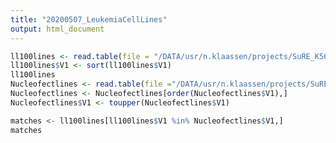```yaml
---
title: "20200507_LeukemiaCellLines"
output: html_document
---
```


```r

ll100lines <- read.table(file = "/DATA/usr/n.klaassen/projects/SuRE_K562/analyses/PhD_Analyses/20200507_LL100CellLines.txt"  ,  stringsAsFactors = FALSE)
ll100lines$V1 <- sort(ll100lines$V1)
ll100lines
Nucleofectlines <- read.table(file ="/DATA/usr/n.klaassen/projects/SuRE_K562/analyses/PhD_Analyses/20200507_NucleofectorOptimizedCellLines.txt", fill = TRUE, stringsAsFactors = FALSE)
Nucleofectlines <- Nucleofectlines[order(Nucleofectlines$V1),]
Nucleofectlines$V1 <- toupper(Nucleofectlines$V1)

matches <- ll100lines[ll100lines$V1 %in% Nucleofectlines$V1,]
matches
```

